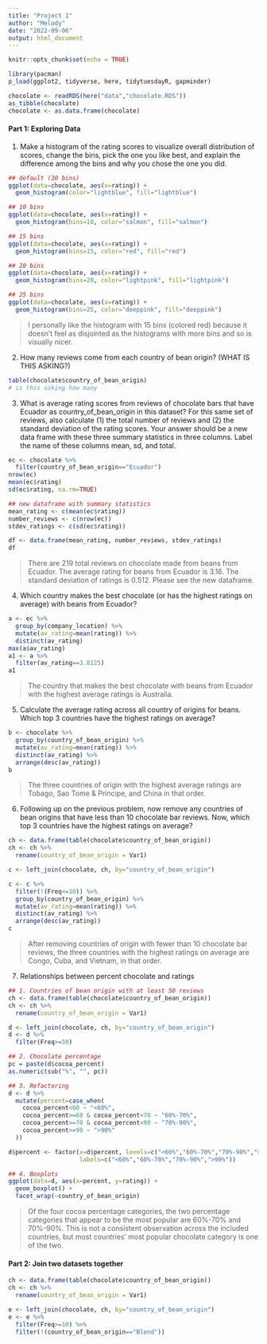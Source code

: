 ---
title: "Project 1"
author: "Melody"
date: "2022-09-06"
output: html_document
---

```{r setup, include=FALSE}
knitr::opts_chunk$set(echo = TRUE)
```

```{r setup, include=FALSE}
library(pacman)
p_load(ggplot2, tidyverse, here, tidytuesdayR, gapminder)

chocolate <- readRDS(here("data","chocolate.RDS"))
as_tibble(chocolate)
chocolate <- as.data.frame(chocolate)

```

#### Part 1: Exploring Data

1.  Make a histogram of the rating scores to visualize overall distribution of scores, change the bins, pick the one you like best, and explain the difference among the bins and why you chose the one you did.

```{r histograms}
## default (30 bins)
ggplot(data=chocolate, aes(x=rating)) +
  geom_histogram(color="lightblue", fill="lightblue")

## 10 bins
ggplot(data=chocolate, aes(x=rating)) +
  geom_histogram(bins=10, color="salmon", fill="salmon")

## 15 bins
ggplot(data=chocolate, aes(x=rating)) +
  geom_histogram(bins=15, color="red", fill="red")

## 20 bins
ggplot(data=chocolate, aes(x=rating)) +
  geom_histogram(bins=20, color="lightpink", fill="lightpink")

## 25 bins
ggplot(data=chocolate, aes(x=rating)) +
  geom_histogram(bins=25, color="deeppink", fill="deeppink")

```

> I personally like the histogram with 15 bins (colored red) because it doesn't feel as disjointed as the histograms with more bins and so is visually nicer.

2.  How many reviews come from each country of bean origin? (WHAT IS THIS ASKING?)

```{r beans}
table(chocolate$country_of_bean_origin)
# is this asking how many  

```

3.  What is average rating scores from reviews of chocolate bars that have Ecuador as country_of_bean_origin in this dataset? For this same set of reviews, also calculate (1) the total number of reviews and (2) the standard deviation of the rating scores. Your answer should be a new data frame with these three summary statistics in three columns. Label the name of these columns mean, sd, and total.

```{r Ecuador}
ec <- chocolate %>%
  filter(country_of_bean_origin=="Ecuador")
nrow(ec)
mean(ec$rating)
sd(ec$rating, na.rm=TRUE)

## new dataframe with summary statistics
mean_rating <- c(mean(ec$rating))
number_reviews <- c(nrow(ec))
stdev_ratings <- c(sd(ec$rating))

df <- data.frame(mean_rating, number_reviews, stdev_ratings)
df

```

> There are 219 total reviews on chocolate made from beans from Ecuador. The average rating for beans from Ecuador is 3.16. The standard deviation of ratings is 0.512. Please see the new dataframe.

4.  Which country makes the best chocolate (or has the highest ratings on average) with beans from Ecuador?

```{r best beans}
a <- ec %>%
  group_by(company_location) %>%
  mutate(av_rating=mean(rating)) %>%
  distinct(av_rating) 
max(a$av_rating)
a1 <- a %>%
  filter(av_rating==3.8125)
a1

```

> The country that makes the best chocolate with beans from Ecuador with the highest average ratings is Australia.

5.  Calculate the average rating across all country of origins for beans. Which top 3 countries have the highest ratings on average?

```{r top three}
b <- chocolate %>%
  group_by(country_of_bean_origin) %>%
  mutate(av_rating=mean(rating)) %>%
  distinct(av_rating) %>%
  arrange(desc(av_rating))
b

```

> The three countries of origin with the highest average ratings are Tobago, Sao Tome & Principe, and China in that order.

6.  Following up on the previous problem, now remove any countries of bean origins that have less than 10 chocolate bar reviews. Now, which top 3 countries have the highest ratings on average?

```{r best beans part two}
ch <- data.frame(table(chocolate$country_of_bean_origin))
ch <- ch %>%
  rename(country_of_bean_origin = Var1)

c <- left_join(chocolate, ch, by="country_of_bean_origin")  

c <- c %>%
  filter(!(Freq<=10)) %>%
  group_by(country_of_bean_origin) %>%
  mutate(av_rating=mean(rating)) %>%
  distinct(av_rating) %>%
  arrange(desc(av_rating))
c

```

> After removing countries of origin with fewer than 10 chocolate bar reviews, the three countries with the highest ratings on average are Congo, Cuba, and Vietnam, in that order.

7. Relationships between percent chocolate and ratings
```{r percent chocolate and ratings}
## 1. Countries of bean origin with at least 50 reviews
ch <- data.frame(table(chocolate$country_of_bean_origin))
ch <- ch %>%
  rename(country_of_bean_origin = Var1)

d <- left_join(chocolate, ch, by="country_of_bean_origin")
d <- d %>%
  filter(Freq>=50) 

## 2. Chocolate percentage
pc = paste(d$cocoa_percent)
as.numeric(sub("%", "", pc))

## 3. Refactoring
d <- d %>%
  mutate(percent=case_when(
    cocoa_percent<60 ~ "<60%",
    cocoa_percent>=60 & cocoa_percent<70 ~ "60%-70%",
    cocoa_percent>=70 & cocoa_percent<90 ~ "70%-90%",
    cocoa_percent>=90 ~ ">90%"
  ))

d$percent <- factor(x=d$percent, levels=c("<60%","60%-70%","70%-90%",">90%"), 
                    labels=c("<60%","60%-70%","70%-90%",">90%"))

## 4. Boxplots
ggplot(data=d, aes(x=percent, y=rating)) +
  geom_boxplot() +
  facet_wrap(~country_of_bean_origin)

```

> Of the four cocoa percentage categories, the two percentage categories that appear to be the most popular are 60%-70% and 70%-90%. This is not a consistent observation across the included countries, but most countries' most popular chocolate category is one of the two.


#### Part 2: Join two datasets together
```{r joining}
ch <- data.frame(table(chocolate$country_of_bean_origin))
ch <- ch %>%
  rename(country_of_bean_origin = Var1)

e <- left_join(chocolate, ch, by="country_of_bean_origin")
e <- e %>%
  filter(Freq>=10) %>%
  filter(!(country_of_bean_origin=="Blend"))

```



